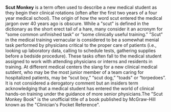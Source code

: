 {{wikify-date|May 2006}}
'''Scut Monkey''' is a term often used to describe a new medical student as they begin their clinical rotations (often after the first two years of a four year medical school). The origin of how the word scut entered the medical jargon over 40 years ago is obscure. While a "scut" is defined in the dictionary as the short erect tail of a hare, many consider it an acronym for “some common unfinished task” or “some clinically useful training.” "Scut" in the medical training vernacular is considered to be a somewhat menial task performed by physicians critical to the proper care of patients (i.e., looking up laboratory data, calling to schedule tests, gathering supplies before a bedside procedure). These tasks often fall to the medical student assigned to work with attending physicians or interns and residents in training. At different medical centers the slang for a new clinical medical sutdent, who may be the most junior member of a team caring for hospitalized patients, may be “scut boy,” “scut dog,” "toads" or “torpedoes”. It is not considered a derogatory comment but an insiders term acknowledging that a medical student has entered the world of clinical hands-on training under the guidance of more senior physicians.The "Scut Monkey Book" is the unofficial title of a book published by McGraw-Hill known as the "Clinician's Pocket Reference".
